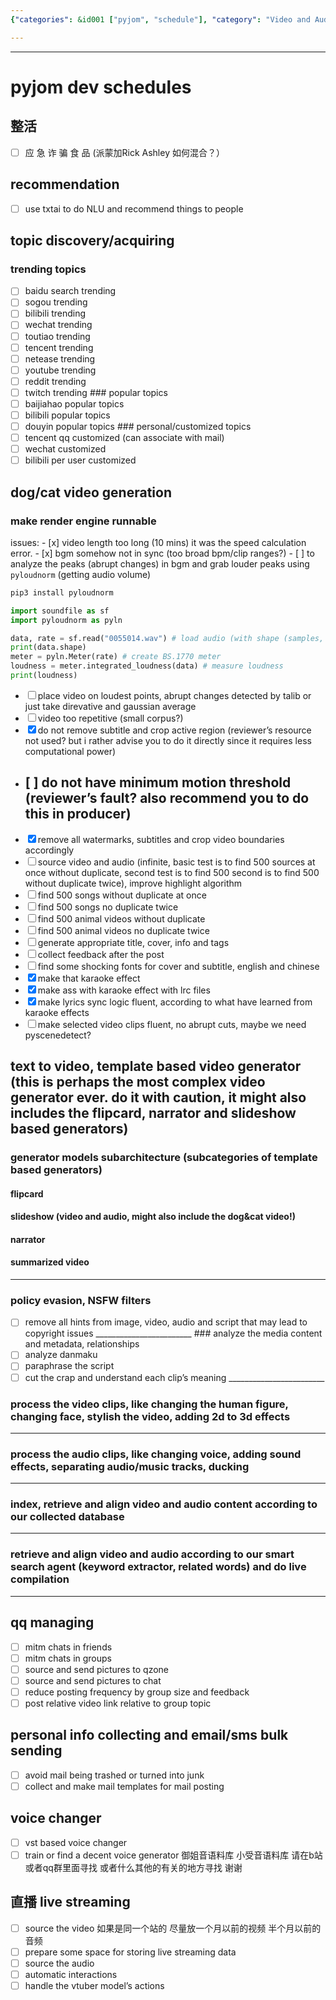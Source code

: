 ```yaml
---
{"categories": &id001 ["pyjom", "schedule"], "category": "Video and Audio Processing", "date": "2022-08-18 03:02:54", "description": "This article features discussions on various video and audio processing projects. These projects cover a wide range of tasks such as Natural Language Understanding (NLU), trending topic discovery, loudness improvement, watermark removal, enhanced highlight algorithms, voice changing technology, locating older content, and live streaming for quality enhancement.", "tags": *id001, "title": "pyjom schedules"}

---
```


------

# pyjom dev schedules

## 整活
- [ ] 应 急 诈 骗 食 品 (派蒙加Rick Ashley 如何混合？）

## recommendation
- [ ] use txtai to do NLU and recommend things to people

## topic discovery/acquiring
### trending topics
- [ ] baidu search trending
- [ ] sogou trending
- [ ] bilibili trending
- [ ] wechat trending
- [ ] toutiao trending
- [ ] tencent trending
- [ ] netease trending
- [ ] youtube trending
- [ ] reddit trending
- [ ] twitch trending
### popular topics
- [ ] baijiahao popular topics
- [ ] bilibili popular topics
- [ ] douyin popular topics
### personal/customized topics
- [ ] tencent qq customized (can associate with mail)
- [ ] wechat customized
- [ ] bilibili per user customized

## dog/cat video generation
### make render engine runnable
issues:
- [x] video length too long (10 mins)
it was the speed calculation error.
- [x] bgm somehow not in sync (too broad bpm/clip ranges?)
- [ ] to analyze the peaks (abrupt changes) in bgm and grab louder peaks using `pyloudnorm` (getting audio volume)
```bash
pip3 install pyloudnorm
```

```python
import soundfile as sf
import pyloudnorm as pyln

data, rate = sf.read("0055014.wav") # load audio (with shape (samples, channels))
print(data.shape)
meter = pyln.Meter(rate) # create BS.1770 meter
loudness = meter.integrated_loudness(data) # measure loudness
print(loudness)
```
- [ ] place video on loudest points, abrupt changes detected by talib or just take direvative and gaussian average
- [ ] video too repetitive (small corpus?)
- [x] do not remove subtitle and crop active region (reviewer's resource not used? but i rather advise you to do it directly since it requires less computational power)
- [ ] do not have minimum motion threshold (reviewer's fault? also recommend you to do this in producer)
-----------------
- [x] remove all watermarks, subtitles and crop video boundaries accordingly
- [ ] source video and audio (infinite, basic test is to find 500 sources at once without duplicate, second test is to find 500 second is to find 500 without duplicate twice), improve highlight algorithm
- [ ] find 500 songs without duplicate at once
- [ ] find 500 songs no duplicate twice
- [ ] find 500 animal videos without duplicate
- [ ] find 500 animal videos no duplicate twice
- [ ] generate appropriate title, cover, info and tags
- [ ] collect feedback after the post
- [ ] find some shocking fonts for cover and subtitle, english and chinese
- [x] make that karaoke effect
- [x] make ass with karaoke effect with lrc files
- [x] make lyrics sync logic fluent, according to what have learned from karaoke effects
- [ ] make selected video clips fluent, no abrupt cuts, maybe we need pyscenedetect?

## text to video, template based video generator (this is perhaps the most complex video generator ever. do it with caution, it might also includes the flipcard, narrator and slideshow based generators)
### generator models subarchitecture (subcategories of template based generators)
#### flipcard
#### slideshow (video and audio, might also include the dog&cat video!)
#### narrator
#### summarized video
________________________
### policy evasion, NSFW filters
- [ ] remove all hints from image, video, audio and script that may lead to copyright issues
________________________
### analyze the media content and metadata, relationships
- [ ] analyze danmaku
- [ ] paraphrase the script
- [ ] cut the crap and understand each clip's meaning
________________________

### process the video clips, like changing the human figure, changing face, stylish the video, adding 2d to 3d effects
________________________

### process the audio clips, like changing voice, adding sound effects, separating audio/music tracks, ducking
________________________

### index, retrieve and align video and audio content according to our collected database
________________________

### retrieve and align video and audio according to our smart search agent (keyword extractor, related words) and do live compilation
________________________

## qq managing
- [ ] mitm chats in friends
- [ ] mitm chats in groups
- [ ] source and send pictures to qzone
- [ ] source and send pictures to chat
- [ ] reduce posting frequency by group size and feedback
- [ ] post relative video link relative to group topic

## personal info collecting and email/sms bulk sending
- [ ] avoid mail being trashed or turned into junk
- [ ] collect and make mail templates for mail posting

## voice changer
- [ ] vst based voice changer
- [ ] train or find a decent voice generator 御姐音语料库 小受音语料库
请在b站或者qq群里面寻找 或者什么其他的有关的地方寻找 谢谢

## 直播 live streaming
- [ ] source the video
如果是同一个站的 尽量放一个月以前的视频 半个月以前的音频
- [ ] prepare some space for storing live streaming data
- [ ] source the audio
- [ ] automatic interactions
- [ ] handle the vtuber model's actions


